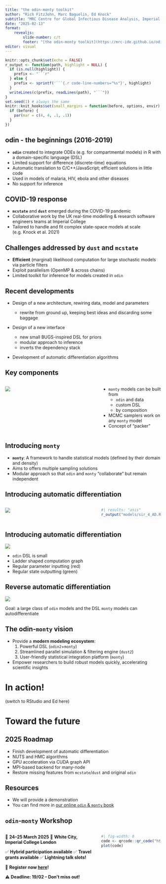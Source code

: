```yaml
---
title: "the odin-monty toolkit"
author: "Rich FitzJohn, Marc Baguelin, Ed Knock"
subtitle: "MRC Centre for Global Infectious Disease Analysis, Imperial College London"
date: "2025-02-13"
format:
    revealjs:
        slide-number: c/t
        footer: "[the odin-monty toolkit](https://mrc-ide.github.io/odin-monty/)"
editor: visual
---
```


```r
knitr::opts_chunk$set(echo = FALSE)
r_output <- function(path, highlight = NULL) {
  if (is.null(highlight)) {
    prefix <- "```r"
  } else {
    prefix <- sprintf('```{.r code-line-numbers="%s"}', highlight)
  }
  writeLines(c(prefix, readLines(path), "```"))
}
set.seed(1) # always the same
knitr::knit_hooks$set(small_margins = function(before, options, envir) {
  if (before) {
    par(mar = c(4, 4, .1, .1))
  }
})
```

## odin - the beginnings (2016-2019)

-   **`odin`** created to integrate ODEs (e.g. for compartmental models) in R with a domain-specific language (DSL)
-   Limited support for difference (discrete-time) equations
-   Automatic translation to C/C++/JavaScript; efficient solutions in little code
-   Used in models of malaria, HIV, ebola and other diseases
-   No support for inference

## COVID-19 response

-   **`mcstate`** and **`dust`** emerged during the COVID-19 pandemic
-   Collaborative work by the UK real-time modelling & research software engineers teams at Imperial College
-   Tailored to handle and fit complex state-space models at scale (e.g. Knock et al. 2021)

## Challenges addressed by `dust` and `mcstate`

-   **Efficient** (marginal) likelihood computation for large stochastic models via particle filters
-   Exploit parallelism (OpenMP & across chains)
-   Limited toolkit for inference for models created in `odin`

## Recent developments

- Design of a new architecture, rewiring data, model and parameters
  - rewrite from ground up, keeping best ideas and discarding some baggage
- Design of a new interface

  - new small BUGS-inspired DSL for priors
  - modular approach to inference
  - inverts the dependency stack
- Development of automatic differentiation algorithms

## Key components

::::: columns
::: {.column width="60%"}
![](images/dependencies_odin_monty.png)
:::

::: {.column width="40%"}

- `monty` models can be built from
    - `odin` and data
    - custom DSL
    - by composition
- MCMC samplers work on any `monty` model
- Concept of "packer"

:::
:::::

## Introducing `monty`

-   **`monty`**: A framework to handle statistical models (defined by their domain and density)
-   Aims to offers multiple sampling solutions
-   Modular approach so that `odin` and `monty` "collaborate" but remain independent

## Introducing automatic differentiation {.smaller}

::::: columns
::: {.column width="60%"}
![](images/graph_one_step.png)

:::

::: {.column width="40%"}

```r
#| results: "asis"
r_output("models/sir_4_AD.R")
```

:::
:::::

## Introducing automatic differentiation {.smaller}

![](images/chained_graph.png)

- `odin` DSL is small
- Ladder shaped computation graph
- Regular parameter inputting (red)
- Regular state outputting (green)

## Reverse automatic differentiation {.smaller}

![](images/SSM_autodiff.png)

Goal: a large class of `odin` models and the DSL `monty` models can autodifferentiate

## The odin-`monty` vision

-   Provide a **modern modeling ecosystem**:
    1.  Powerful DSL (`odin2`+`monty`)
    2.  Streamlined parallel simulation & filtering engine (`dust2`)
    3.  User-friendly statistical integration platform (`monty`)
-   Empower researchers to build robust models quickly, accelerating scientific insights

# In action!

(switch to RStudio and Ed here)

# Toward the future

<!-- ## `odin2` and `dust2` (Rich) -->

<!-- -\> @Rich for most people `odin2` and `dust2` are the same than `odin` and `dust`: can you summarise how the change make the whole toolkit more efficient? the parallelisation of parameter+stochastic draw groups is one I see and better memory usage between "fixed data" and changing parameters but feel free to put what you think -->

## 2025 Roadmap {.smaller}

- Finish development of automatic differentiation
- NUTS and HMC algorithms
- GPU acceleration via CUDA graph API
- MPI-based backend for many-node
- Restore missing features from `mcstate`/`dust` and original `odin`

## Resources

-   We will provide a demonstration
-   You can find more in [our online `odin` & `monty` book](https://mrc-ide.github.io/odin-monty/)

## `odin`-`monty` Workshop {.smaller}

::::: columns
::: {.column width="60%"}
📅 **24–25 March 2025**
📍 **White City, Imperial College London**

✅ **Hybrid participation available**
✅ **Travel grants available**
✅ **Lightning talk slots!**

🔗 **Register now [here](https://docs.google.com/forms/d/e/1FAIpQLSePERaKXjMMYK0re1mh--2nNM5PCUZaRrd-SL_zSqAYY-pk5A/viewform)!**

⚠️ **Deadline: 19/02 – Don't miss out!**
:::

::: {.column width="40%"}
```r
#| fig-width: 8
code <- qrcode::qr_code("https://docs.google.com/forms/d/e/1FAIpQLSePERaKXjMMYK0re1mh--2nNM5PCUZaRrd-SL_zSqAYY-pk5A/viewform")
plot(code)
```
:::
:::::
